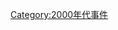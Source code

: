 {{commonscat|2000 events}}
{{Year by category
|m=2
|c=0
|d=0
|y=0
|cat=事件
|sortkey=Event
|parent = 21世纪各年事件
}}

[[Category:2000年代事件|Category:2000年代事件]]